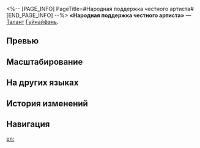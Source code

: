 <%-- [PAGE_INFO]
PageTitle=#Народная поддержка честного артиста#
[END_PAGE_INFO] --%>
{{Навык Инфобокс
|Название         = Народная поддержка честного артиста
|Изображение      = Навык Народная поддержка честного артиста.png
|Персонаж         = Гуйнайфэнь
|Тип              = Талант
|Тэг              = Ослабление
|УронСтойк        = 
|ЭнергияГен       = 
|Энергия          = 
|Длительность     = 
|Описание         = Когда Гуйнайфэнь находится на поле боя и после того, как имеющийся у противника статус Горение наносит урон, появляется {{Доп эффект|базовый шанс}} 100% наложить на него статус Огненный поцелуй. Получаемый противником со статусом Огненный поцелуй урон повышается на {{Цвет|Выделенный|4%—7,6%}} на 3 хода. Этот эффект может складываться до 3 раз.
|Свойство1        = 
|Масштабирование1 = 
}}
'''«Народная поддержка честного артиста»''' — [[Талант]] [[Гуйнайфэнь]].

==Превью==
{{Превью
|Файл = Народная поддержка честного артиста Превью
}}

==Масштабирование==
{{Масштабирование навыка
|4%;4.3%;4.6%;4.9%;5.2%;5.5%;5.88%;6.25%;6.63%;7%;7.3%;7.6%;7.9%;8.2%;8.5%
}}

==На других языках==
{{На других языках
|en   = PatrAeon Benefits
|zhs  = 古来君子养艺人
|zht  = 古來君子養藝人
|ja   = {{Rubi|古来|こらい}}、{{Rubi|芸人|げいにん}}は{{Rubi|君子|くんし}}に{{Rubi|頼|たよ}}る
|ko   = 관중 없이는 예술가도 없는 법
|es   = Beneficios del mecenas
|fr   = Chapeau l'artiste
|ru   = Народная поддержка честного артиста
|th   = PatrAeon Benefits
|vi   = Khán Giả Nuôi Nghệ Sĩ
|de   = Vorteile für Gönner
|id   = PatrAeon Benefits
|pt   = Benefícios do PatrAeon
}}

==История изменений==
{{История изменений|3.5}}

==Навигация==
{{Навык Навбокс|Гуйнайфэнь}}

[[en:]]